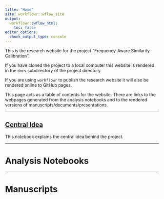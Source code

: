 ```yaml
---
title: "Home"
site: workflowr::wflow_site
output:
  workflowr::wflow_html:
    toc: false
editor_options:
  chunk_output_type: console
---
```


This is the research website for the project "Frequency-Aware Similarity Calibration".

If you have cloned the project to a local computer
this website is rendered in the `docs` subdirectory of the project directory.

If you are using `workflowr` to publish the research website
it will also be rendered online to GitHub pages.

This page acts as a table of contents for the website.
There are links to the webpages generated from the analysis notebooks
and to the rendered versions of manuscripts/documents/presentations.

---

## [Central Idea](idea.html)  
   This notebook explains the central idea behind the project.

---

# Analysis Notebooks

---

# Manuscripts

